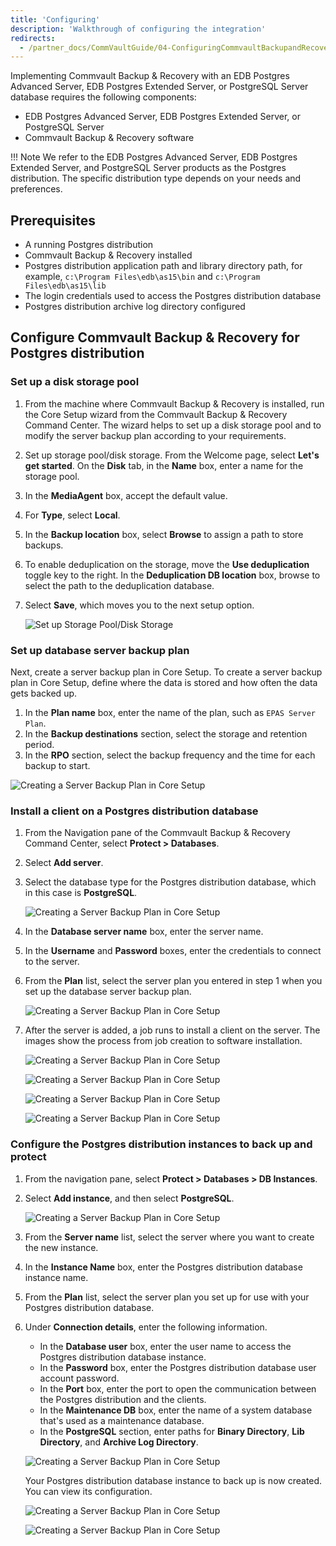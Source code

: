 ```yaml
---
title: 'Configuring'
description: 'Walkthrough of configuring the integration'
redirects:
  - /partner_docs/CommVaultGuide/04-ConfiguringCommvaultBackupandRecovery/
---
```


Implementing Commvault Backup & Recovery with an EDB Postgres Advanced Server, EDB Postgres Extended Server, or PostgreSQL Server database requires the following components:

- EDB Postgres Advanced Server, EDB Postgres Extended Server, or PostgreSQL Server
- Commvault Backup & Recovery software

!!! Note
    We refer to the EDB Postgres Advanced Server, EDB Postgres Extended Server, and PostgreSQL Server products as the Postgres distribution. The specific distribution type depends on your needs and preferences.

## Prerequisites

- A running Postgres distribution
- Commvault Backup & Recovery installed
- Postgres distribution application path and library directory path, for example, `c:\Program Files\edb\as15\bin` and `c:\Program Files\edb\as15\lib`
- The login credentials used to access the Postgres distribution database
- Postgres distribution archive log directory configured

## Configure Commvault Backup & Recovery for Postgres distribution

### Set up a disk storage pool 

1. From the machine where Commvault Backup & Recovery is installed, run the Core Setup wizard from the Commvault Backup & Recovery Command Center. The wizard helps to set up a disk storage pool and to modify the server backup plan according to your requirements.
2. Set up storage pool/disk storage. From the Welcome page, select **Let's get started**. On the **Disk** tab, in the **Name** box, enter a name for the storage pool.
3. In the **MediaAgent** box, accept the default value.
4. For **Type**, select **Local**.
5. In the **Backup location** box, select **Browse** to assign a path to store backups.
6. To enable deduplication on the storage, move the **Use deduplication** toggle key to the right. In the **Deduplication DB location** box, browse to select the path to the deduplication database.
7. Select **Save**, which moves you to the next setup option.

   ![Set up Storage Pool/Disk Storage](Images/DiskStorageConf.png)

### Set up database server backup plan

Next, create a server backup plan in Core Setup. To create a server backup plan in Core Setup, define where the data is stored and how often the data gets backed up.

1. In the **Plan name** box, enter the name of the plan, such as `EPAS Server Plan`.
1. In the **Backup destinations** section, select the storage and retention period.
11. In the **RPO** section, select the backup frequency and the time for each backup to start.

   ![Creating a Server Backup Plan in Core Setup](Images/BackupPlanConf.png)

### Install a client on a Postgres distribution database

1. From the Navigation pane of the Commvault Backup & Recovery Command Center, select **Protect > Databases**.
2. Select **Add server**.
3. Select the database type for the Postgres distribution database, which in this case is **PostgreSQL**.

   ![Creating a Server Backup Plan in Core Setup](Images/ServerAdd1.png)

4. In the **Database server name** box, enter the server name.
5. In the **Username** and **Password** boxes, enter the credentials to connect to the server.
6. From the **Plan** list, select the server plan you entered in step 1 when you set up the database server backup plan.

   ![Creating a Server Backup Plan in Core Setup](Images/ServerAdd2.png)

7. After the server is added, a job runs to install a client on the server. The images show the process from job creation to software installation.

   ![Creating a Server Backup Plan in Core Setup](Images/ServerAdd3.png)
   
   ![Creating a Server Backup Plan in Core Setup](Images/ServerAdd4.png)
   
   ![Creating a Server Backup Plan in Core Setup](Images/ServerAdd5.png)
   
   ![Creating a Server Backup Plan in Core Setup](Images/ServerAdd6.png)

### Configure the Postgres distribution instances to back up and protect

1. From the navigation pane, select **Protect > Databases > DB Instances**.
2. Select **Add instance**, and then select **PostgreSQL**.

   ![Creating a Server Backup Plan in Core Setup](Images/CreateInstance1.png)

3. From the **Server name** list, select the server where you want to create the new instance.
4. In the **Instance Name** box, enter the Postgres distribution database instance name.
5. From the **Plan** list, select the server plan you set up for use with your Postgres distribution database.
6. Under **Connection details**, enter the following information.
   - In the **Database user** box, enter the user name to access the Postgres distribution database instance.
   - In the **Password** box, enter the Postgres distribution database user account password.
   - In the **Port** box, enter the port to open the communication between the Postgres distribution and the clients.
   - In the **Maintenance DB** box, enter the name of a system database that's used as a maintenance database.
   - In the **PostgreSQL** section, enter paths for **Binary Directory**, **Lib Directory**, and **Archive Log Directory**.

   ![Creating a Server Backup Plan in Core Setup](Images/CreateInstance2.png)
   
   Your Postgres distribution database instance to back up is now created. You can view its configuration.

   ![Creating a Server Backup Plan in Core Setup](Images/CreateInstance3.png)

   ![Creating a Server Backup Plan in Core Setup](Images/CreateInstance4.png)
